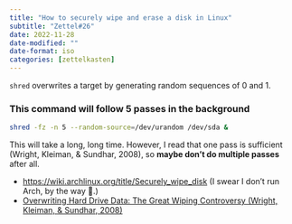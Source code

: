```yaml
---
title: "How to securely wipe and erase a disk in Linux"
subtitle: "Zettel#26"
date: 2022-11-28
date-modified: ""
date-format: iso
categories: [zettelkasten]
---
```

`shred` overwrites a target by generating random sequences of 0 and 1.

### This command will follow 5 passes in the background

```bash
shred -fz -n 5 --random-source=/dev/urandom /dev/sda &
```

This will take a long, long time. However, I read that one pass is sufficient (Wright, Kleiman, & Sundhar, 2008), so **maybe don't do multiple passes** after all.

* <https://wiki.archlinux.org/title/Securely_wipe_disk> (I swear I don't run Arch, by the way 🥲.)
* [Overwriting Hard Drive Data: The Great Wiping Controversy (Wright, Kleiman, & Sundhar, 2008)](https://doi.org/10.1007/978-3-540-89862-7_21)
